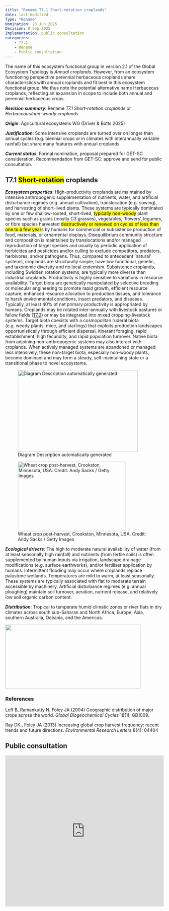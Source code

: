 ```yaml
---
title: "Rename T7.1 Short-rotation croplands"
date: last-modified
Type: "Rename"
Nomination: 23 Jun 2025
Decision: 9 Sep 2025
Implementation: public consultation
categories: 
    - T7.1
    - Rename
    - Public consultation
---
```


:::{.callout-note}

The name of this ecosystem functional group in version 2.1 of the Global Ecosystem Typology is *Annual croplands*. However, from an ecosystem functioning perspective perennial herbaceous croplands share characteristics with annual croplands and fit best in this ecosystem functional group. We thus note the potential alternative name Herbaceous croplands, reflecting an expansion in scope to include both annual and perennial herbaceous crops.

***Revision summary***: Rename *T7.1 Short-rotation croplands* or *Herbaceous/non-woody croplands*

***Origin***: Agricultural ecosystems WG (Driver & Botts 2025)

***Justification***: Some intensive croplands are turned over on longer than annual cycles (e.g. biennial crops or in climates with interannually variable rainfall) but share many features with annual croplands

***Current status***: Formal nomination, proposal prepared for GET-SC consideration. Recommendation from GET-SC: approve and send for public consultation.

::: 

## T7.1 [Short-rotation]{.mark} croplands

***Ecosystem properties***:
High-productivity croplands are maintained by intensive anthropogenic
supplementation of nutrients, water, and artificial disturbance regimes
(e.g. annual cultivation), translocation (e.g. sowing), and harvesting
of short-lived plants. These systems are typically dominated by one or
few shallow-rooted, short-lived, [typically non-woody]{.mark} plant
species such as grains (mostly C3 grasses), vegetables, 'flowers',
legumes, or fibre species harvested [destructively or renewed on cycles
of less than one to a few year]{.mark}s by humans for commercial or
subsistence production of food, materials, or ornamental displays.
Disequilibrium community structure and composition is maintained by
translocations and/or managed reproduction of target species and usually
by periodic application of herbicides and pesticides and/or culling to
exclude competitors, predators, herbivores, and/or pathogens. Thus,
compared to antecedent 'natural' systems, croplands are structurally
simple, have low functional, genetic, and taxonomic diversity and no
local endemism. Subsistence croplands, including Swidden rotation
systems, are typically more diverse than industrial croplands.
Productivity is highly sensitive to variations in resource availability.
Target biota are genetically manipulated by selective breeding or
molecular engineering to promote rapid growth, efficient resource
capture, enhanced resource allocation to production tissues, and
tolerance to harsh environmental conditions, insect predators, and
diseases. Typically, at least 40% of net primary productivity is
appropriated by humans. Croplands may be rotated inter-annually with
livestock pastures or fallow fields
([T7.2](https://global-ecosystems.org/explore/groups/T7.2)) or may be
integrated into mixed cropping-livestock systems. Target biota coexists
with a cosmopolitan ruderal biota (e.g. weedy plants, mice, and
starlings) that exploits production landscapes opportunistically through
efficient dispersal, itinerant foraging, rapid establishment, high
fecundity, and rapid population turnover. Native biota from adjoining
non-anthropogenic systems may also interact with croplands. When
actively managed systems are abandoned or managed less intensively,
these non-target biota, especially non-woody plants, become dominant and
may form a steady, self-maintaining state or a transitional phase to
novel ecosystems.


![Diagram Description automatically
generated](./media/media/image2.png){width="3.9652777777777777in"
height="2.707638888888889in"}

![Wheat crop post-harvest, Crookston, Minnesota, USA. Credit: Andy Sacks / Getty Images](./media/media/image1.jpeg){width="3.5625in"
height="2.2979166666666666in"}

***Ecological drivers***: The high to
moderate natural availability of water (from at least seasonally high
rainfall) and nutrients (from fertile soils) is often supplemented by
human inputs via irrigation, landscape drainage modifications (e.g.
surface earthworks), and/or fertiliser application by humans.
Intermittent flooding may occur where croplands replace palustrine
wetlands. Temperatures are mild to warm, at least seasonally. These
systems are typically associated with flat to moderate terrain
accessible by machinery. Artificial disturbance regimes (e.g. annual
ploughing) maintain soil turnover, aeration, nutrient release, and
relatively low soil organic carbon content.


***Distribution***: Tropical to temperate
humid climatic zones or river flats in dry climates across south
sub-Saharan and North Africa, Europe, Asia, southern Australia, Oceania,
and the Americas.

![](./media/media/image3.png){width="4.481944444444444in"
height="2.1131944444444444in"}

### References

Leff B, Ramankutty N, Foley JA (2004) Geographic distribution of major
crops across the world. *Global Biogeochemical Cycles* 18(1), GB1009.

Ray DK., Foley JA (2013) Increasing global crop harvest frequency:
recent trends and future directions. *Environmental Research Letters*
8(4): 04404


## Public consultation

<iframe width="640px" height="480px" src="https://forms.office.com/r/jbLu4ywAg1?embed=true" frameborder="0" marginwidth="0" marginheight="0" style="border: none; max-width:100%; max-height:100vh" allowfullscreen webkitallowfullscreen mozallowfullscreen msallowfullscreen> </iframe>